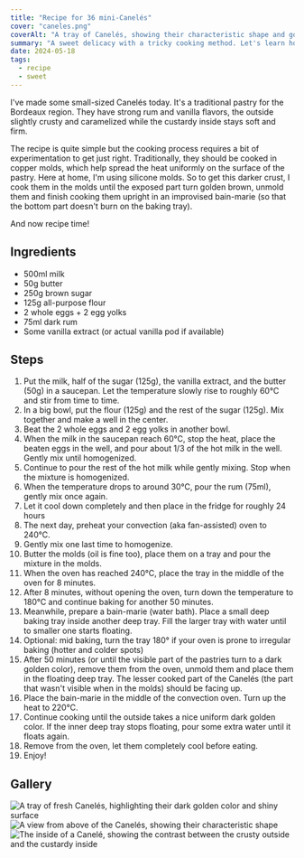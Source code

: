 ```yaml
---
title: "Recipe for 36 mini-Canelés"
cover: "caneles.png"
coverAlt: "A tray of Canelés, showing their characteristic shape and golden color"
summary: "A sweet delicacy with a tricky cooking method. Let's learn how to make them!"
date: 2024-05-18
tags:
  - recipe
  - sweet
---
```


I've made some small-sized Canelés today. It's a traditional pastry for the Bordeaux region. They have strong rum and vanilla flavors, the outside slightly crusty and caramelized while the custardy inside stays soft and firm.

The recipe is quite simple but the cooking process requires a bit of experimentation to get just right. Traditionally, they should be cooked in copper molds, which help spread the heat uniformly on the surface of the pastry. Here at home, I'm using silicone molds. So to get this darker crust, I cook them in the molds until the exposed part turn golden brown, unmold them and finish cooking them upright in an improvised bain-marie (so that the bottom part doesn't burn on the baking tray).

And now recipe time!

## Ingredients

- 500ml milk
- 50g butter
- 250g brown sugar
- 125g all-purpose flour
- 2 whole eggs + 2 egg yolks
- 75ml dark rum
- Some vanilla extract (or actual vanilla pod if available)

## Steps

1. Put the milk, half of the sugar (125g), the vanilla extract, and the butter (50g) in a saucepan. Let the temperature slowly rise to roughly 60°C and stir from time to time.
2. In a big bowl, put the flour (125g) and the rest of the sugar (125g). Mix together and make a well in the center.
3. Beat the 2 whole eggs and 2 egg yolks in another bowl.
4. When the milk in the saucepan reach 60°C, stop the heat, place the beaten eggs in the well, and pour about 1/3 of the hot milk in the well. Gently mix until homogenized.
5. Continue to pour the rest of the hot milk while gently mixing. Stop when the mixture is homogenized.
6. When the temperature drops to around 30°C, pour the rum (75ml), gently mix once again.
7. Let it cool down completely and then place in the fridge for roughly 24 hours
8. The next day, preheat your convection (aka fan-assisted) oven to 240°C.
9. Gently mix one last time to homogenize.
10. Butter the molds (oil is fine too), place them on a tray and pour the mixture in the molds.
11. When the oven has reached 240°C, place the tray in the middle of the oven for 8 minutes.
12. After 8 minutes, without opening the oven, turn down the temperature to 180°C and continue baking for another 50 minutes.
13. Meanwhile, prepare a bain-marie (water bath). Place a small deep baking tray inside another deep tray. Fill the larger tray with water until to smaller one starts floating.
14. Optional: mid baking, turn the tray 180° if your oven is prone to irregular baking (hotter and colder spots)
15. After 50 minutes (or until the visible part of the pastries turn to a dark golden color), remove them from the oven, unmold them and place them in the floating deep tray. The lesser cooked part of the Canelés (the part that wasn't visible when in the molds) should be facing up.
16. Place the bain-marie in the middle of the convection oven. Turn up the heat to 220°C.
17. Continue cooking until the outside takes a nice uniform dark golden color. If the inner deep tray stops floating, pour some extra water until it floats again.
18. Remove from the oven, let them completely cool before eating.
19. Enjoy!

## Gallery

![A tray of fresh Canelés, highlighting their dark golden color and shiny surface](caneles-closer.png)
![A view from above of the Canelés, showing their characteristic shape](caneles-closup.png)
![The inside of a Canelé, showing the contrast between the crusty outside and the custardy inside](caneles-closup-inside.jpg)

